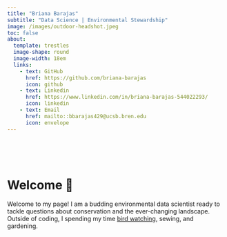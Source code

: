 ```yaml
---
title: "Briana Barajas"
subtitle: "Data Science | Environmental Stewardship"
image: /images/outdoor-headshot.jpeg
toc: false
about:
  template: trestles
  image-shape: round
  image-width: 18em
  links: 
    - text: GitHub
      href: https://github.com/briana-barajas
      icon: github
    - text: Linkedin
      href: https://www.linkedin.com/in/briana-barajas-544022293/ 
      icon: linkedin
    - text: Email
      href: mailto::bbarajas429@ucsb.bren.edu
      icon: envelope
---
```


| 
| 
| 
| 

# Welcome 🐛 {.center-text-title}

<p class="center-text-about">

Welcome to my page! I am a budding environmental data scientist ready to tackle questions about conservation and the ever-changing landscape. Outside of coding, I spending my time [bird watching](https://briana-barajas.github.io/about.html#bird-watching), sewing, and gardening.

</p>

